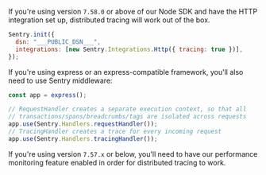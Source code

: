 If you're using version `7.58.0` or above of our Node SDK and have the HTTP integration set up, distributed tracing will work out of the box.

<SignInNote />

```js
Sentry.init({
  dsn: "___PUBLIC_DSN___",
  integrations: [new Sentry.Integrations.Http({ tracing: true })],
});
```

If you're using express or an express-compatible framework, you'll also need to use Sentry middleware:

```js
const app = express();

// RequestHandler creates a separate execution context, so that all
// transactions/spans/breadcrumbs/tags are isolated across requests
app.use(Sentry.Handlers.requestHandler());
// TracingHandler creates a trace for every incoming request
app.use(Sentry.Handlers.tracingHandler());
```

If you're using version `7.57.x` or below, you'll need to have our <PlatformLink to="/performance/">performance monitoring feature enabled</PlatformLink> in order for distributed tracing to work.

